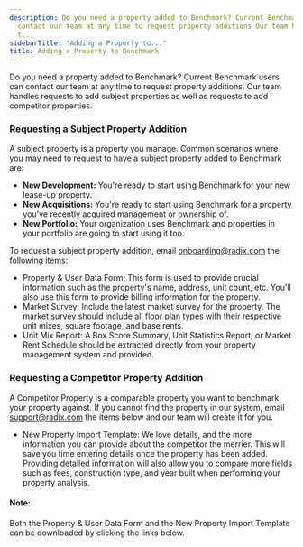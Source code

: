 ```yaml
---
description: Do you need a property added to Benchmark? Current Benchmark users can
  contact our team at any time to request property additions Our team handles requests
  t...
sidebarTitle: "Adding a Property to..."
title: Adding a Property to Benchmark
---
```


Do you need a property added to Benchmark? Current Benchmark users can contact our team at any time to request property additions. Our team handles requests to add subject properties as well as requests to add competitor properties. 


### **Requesting a Subject Property Addition**


A subject property is a property you manage. Common scenarios where you may need to request to have a subject property added to Benchmark are:


* **New Development:** You're ready to start using Benchmark for your new lease-up property.
* **New Acquisitions:** You're ready to start using Benchmark for a property you've recently acquired management or ownership of.
* **New Portfolio:** Your organization uses Benchmark and properties in your portfolio are going to start using it too.


To request a subject property addition, email [onboarding@radix.com](mailto:onboarding@radix.com) the following items:


+ Property & User Data Form: This form is used to provide crucial information such as the property's name, address, unit count, etc. You'll also use this form to provide billing information for the property.
+ Market Survey: Include the latest market survey for the property. The market survey should include all floor plan types with their respective unit mixes, square footage, and base rents.
+ Unit Mix Report: A Box Score Summary, Unit Statistics Report, or Market Rent Schedule should be extracted directly from your property management system and provided.


### **Requesting a Competitor Property Addition**


A Competitor Property is a comparable property you want to benchmark your property against. If you cannot find the property in our system, email [support@radix.com](mailto:support@radix.com) the items below and our team will create it for you. 


+ New Property Import Template: We love details, and the more information you can provide about the competitor the merrier. This will save you time entering details once the property has been added. Providing detailed information will also allow you to compare more fields such as fees, construction type, and year built when performing your property analysis.



#### Note:


Both the Property & User Data Form and the New Property Import Template can be downloaded by clicking the links below.